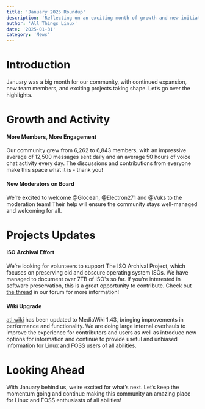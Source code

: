 ```yaml
---
title: 'January 2025 Roundup'
description: 'Reflecting on an exciting month of growth and new initiatives in January 2025. Let’s dive into our community’s latest milestones and updates.'
author: 'All Things Linux'
date: '2025-01-31'
category: 'News'
---
```


# Introduction

January was a big month for our community, with continued expansion, new team members, and exciting projects taking shape. Let’s go over the highlights.

# Growth and Activity

#### More Members, More Engagement

Our community grew from 6,262 to 6,843 members, with an impressive average of 12,500 messages sent daily and an average 50 hours of voice chat activity every day. The discussions and contributions from everyone make this space what it is - thank you!

#### New Moderators on Board

We’re excited to welcome @Glocean, @Electron271 and @Vuks to the moderation team! Their help will ensure the community stays well-managed and welcoming for all.

# Projects Updates

#### ISO Archival Effort
We’re looking for volunteers to support The ISO Archival Project, which focuses on preserving old and obscure operating system ISOs. We have managed to document over 7TB of ISO's so far. If you’re interested in software preservation, this is a great opportunity to contribute. Check out [the thread](https://discord.com/channels/1172245377395728464/1323872482943434762) in our forum for more information!

#### Wiki Upgrade
[atl.wiki](https://atl.wiki) has been updated to MediaWiki 1.43, bringing improvements in performance and functionality. We are doing large internal overhauls to improve the experience for contributors and users as well as introduce new options for information and continue to provide useful and unbiased information for Linux and FOSS users of all abilities.

# Looking Ahead
With January behind us, we’re excited for what’s next. Let’s keep the momentum going and continue making this community an amazing place for Linux and FOSS enthusiasts of all abilities!